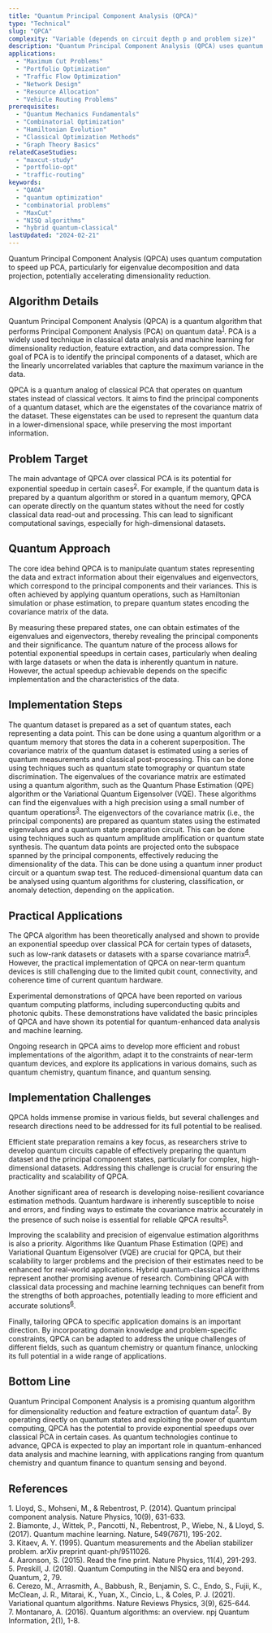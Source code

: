 ```yaml
---
title: "Quantum Principal Component Analysis (QPCA)"
type: "Technical"
slug: "QPCA"
complexity: "Variable (depends on circuit depth p and problem size)"
description: "Quantum Principal Component Analysis (QPCA) uses quantum computation to speed up PCA, particularly for eigenvalue decomposition and data projection, potentially accelerating dimensionality reduction."
applications:
  - "Maximum Cut Problems"
  - "Portfolio Optimization"
  - "Traffic Flow Optimization"
  - "Network Design"
  - "Resource Allocation"
  - "Vehicle Routing Problems"
prerequisites:
  - "Quantum Mechanics Fundamentals"
  - "Combinatorial Optimization"
  - "Hamiltonian Evolution"
  - "Classical Optimization Methods"
  - "Graph Theory Basics"
relatedCaseStudies:
  - "maxcut-study"
  - "portfolio-opt"
  - "traffic-routing"
keywords:
  - "QAOA"
  - "quantum optimization"
  - "combinatorial problems"
  - "MaxCut"
  - "NISQ algorithms"
  - "hybrid quantum-classical"
lastUpdated: "2024-02-21"
---
```


Quantum Principal Component Analysis (QPCA) uses quantum computation to speed up PCA, particularly for eigenvalue decomposition and data projection, potentially accelerating dimensionality reduction.

## Algorithm Details

Quantum Principal Component Analysis (QPCA) is a quantum algorithm that performs Principal Component Analysis (PCA) on quantum data<sup><a href="#ref-1">1</a></sup>. PCA is a widely used technique in classical data analysis and machine learning for dimensionality reduction, feature extraction, and data compression. The goal of PCA is to identify the principal components of a dataset, which are the linearly uncorrelated variables that capture the maximum variance in the data.

QPCA is a quantum analog of classical PCA that operates on quantum states instead of classical vectors. It aims to find the principal components of a quantum dataset, which are the eigenstates of the covariance matrix of the dataset. These eigenstates can be used to represent the quantum data in a lower-dimensional space, while preserving the most important information.

## Problem Target

The main advantage of QPCA over classical PCA is its potential for exponential speedup in certain cases<sup><a href="#ref-2">2</a></sup>. For example, if the quantum data is prepared by a quantum algorithm or stored in a quantum memory, QPCA can operate directly on the quantum states without the need for costly classical data read-out and processing. This can lead to significant computational savings, especially for high-dimensional datasets.

## Quantum Approach

The core idea behind QPCA is to manipulate quantum states representing the data and extract information about their eigenvalues and eigenvectors, which correspond to the principal components and their variances. This is often achieved by applying quantum operations, such as Hamiltonian simulation or phase estimation, to prepare quantum states encoding the covariance matrix of the data.

By measuring these prepared states, one can obtain estimates of the eigenvalues and eigenvectors, thereby revealing the principal components and their significance. The quantum nature of the process allows for potential exponential speedups in certain cases, particularly when dealing with large datasets or when the data is inherently quantum in nature. However, the actual speedup achievable depends on the specific implementation and the characteristics of the data.

## Implementation Steps

<Steps>
  <Step title="State preparation">
    The quantum dataset is prepared as a set of quantum states, each representing a data point. This can be done using a quantum algorithm or a quantum memory that stores the data in a coherent superposition.
  </Step>
  <Step title="Covariance matrix estimation">
    The covariance matrix of the quantum dataset is estimated using a series of quantum measurements and classical post-processing. This can be done using techniques such as quantum state tomography or quantum state discrimination.
  </Step>
  <Step title="Eigenvalue estimation">
    The eigenvalues of the covariance matrix are estimated using a quantum algorithm, such as the Quantum Phase Estimation (QPE) algorithm or the Variational Quantum Eigensolver (VQE). These algorithms can find the eigenvalues with a high precision using a small number of quantum operations<sup><a href="#ref-3">3</a></sup>.
  </Step>
  <Step title="Eigenvector preparation">
    The eigenvectors of the covariance matrix (i.e., the principal components) are prepared as quantum states using the estimated eigenvalues and a quantum state preparation circuit. This can be done using techniques such as quantum amplitude amplification or quantum state synthesis.
  </Step>
  <Step title="Dimensionality reduction">
    The quantum data points are projected onto the subspace spanned by the principal components, effectively reducing the dimensionality of the data. This can be done using a quantum inner product circuit or a quantum swap test.
  </Step>
  <Step title="Data analysis">
    The reduced-dimensional quantum data can be analysed using quantum algorithms for clustering, classification, or anomaly detection, depending on the application.
  </Step>
</Steps>

## Practical Applications

The QPCA algorithm has been theoretically analysed and shown to provide an exponential speedup over classical PCA for certain types of datasets, such as low-rank datasets or datasets with a sparse covariance matrix<sup><a href="#ref-4">4</a></sup>. However, the practical implementation of QPCA on near-term quantum devices is still challenging due to the limited qubit count, connectivity, and coherence time of current quantum hardware.

Experimental demonstrations of QPCA have been reported on various quantum computing platforms, including superconducting qubits and photonic qubits. These demonstrations have validated the basic principles of QPCA and have shown its potential for quantum-enhanced data analysis and machine learning.

Ongoing research in QPCA aims to develop more efficient and robust implementations of the algorithm, adapt it to the constraints of near-term quantum devices, and explore its applications in various domains, such as quantum chemistry, quantum finance, and quantum sensing.

## Implementation Challenges

QPCA holds immense promise in various fields, but several challenges and research directions need to be addressed for its full potential to be realised.

Efficient state preparation remains a key focus, as researchers strive to develop quantum circuits capable of effectively preparing the quantum dataset and the principal component states, particularly for complex, high-dimensional datasets. Addressing this challenge is crucial for ensuring the practicality and scalability of QPCA.

Another significant area of research is developing noise-resilient covariance estimation methods. Quantum hardware is inherently susceptible to noise and errors, and finding ways to estimate the covariance matrix accurately in the presence of such noise is essential for reliable QPCA results<sup><a href="#ref-5">5</a></sup>.

Improving the scalability and precision of eigenvalue estimation algorithms is also a priority. Algorithms like Quantum Phase Estimation (QPE) and Variational Quantum Eigensolver (VQE) are crucial for QPCA, but their scalability to larger problems and the precision of their estimates need to be enhanced for real-world applications.
Hybrid quantum-classical algorithms represent another promising avenue of research. Combining QPCA with classical data processing and machine learning techniques can benefit from the strengths of both approaches, potentially leading to more efficient and accurate solutions<sup><a href="#ref-6">6</a></sup>.

Finally, tailoring QPCA to specific application domains is an important direction. By incorporating domain knowledge and problem-specific constraints, QPCA can be adapted to address the unique challenges of different fields, such as quantum chemistry or quantum finance, unlocking its full potential in a wide range of applications.

## Bottom Line

Quantum Principal Component Analysis is a promising quantum algorithm for dimensionality reduction and feature extraction of quantum data<sup><a href="#ref-7">7</a></sup>. By operating directly on quantum states and exploiting the power of quantum computing, QPCA has the potential to provide exponential speedups over classical PCA in certain cases. As quantum technologies continue to advance, QPCA is expected to play an important role in quantum-enhanced data analysis and machine learning, with applications ranging from quantum chemistry and quantum finance to quantum sensing and beyond.

## References

<div className="references-section">
  <div id="ref-1" className="reference-item">
      1. Lloyd, S., Mohseni, M., & Rebentrost, P. (2014). Quantum principal component analysis. Nature Physics, 10(9), 631-633.
  </div>
  <div id="ref-2" className="reference-item">
      2. Biamonte, J., Wittek, P., Pancotti, N., Rebentrost, P., Wiebe, N., & Lloyd, S. (2017). Quantum machine learning. Nature, 549(7671), 195-202.
  </div>
  <div id="ref-3" className="reference-item">
      3. Kitaev, A. Y. (1995). Quantum measurements and the Abelian stabilizer problem. arXiv preprint quant-ph/9511026.
  </div>
  <div id="ref-4" className="reference-item">
      4. Aaronson, S. (2015). Read the fine print. Nature Physics, 11(4), 291-293.
  </div>
  <div id="ref-5" className="reference-item">
      5. Preskill, J. (2018). Quantum Computing in the NISQ era and beyond. Quantum, 2, 79.
  </div>
  <div id="ref-6" className="reference-item">
      6. Cerezo, M., Arrasmith, A., Babbush, R., Benjamin, S. C., Endo, S., Fujii, K., McClean, J. R., Mitarai, K., Yuan, X., Cincio, L., & Coles, P. J. (2021). Variational quantum algorithms. Nature Reviews Physics, 3(9), 625-644.
  </div>
  <div id="ref-7" className="reference-item">
      7. Montanaro, A. (2016). Quantum algorithms: an overview. npj Quantum Information, 2(1), 1-8.
   </div>
</div>